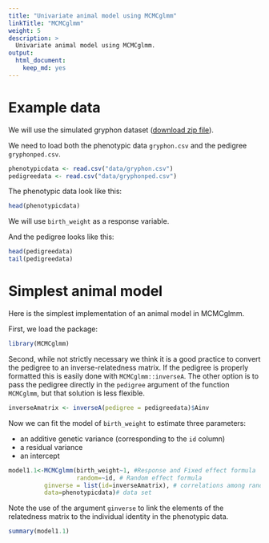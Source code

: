 ```yaml
---
title: "Univariate animal model using MCMCglmm"
linkTitle: "MCMCglmm"
weight: 5
description: >
  Univariate animal model using MCMCglmm.
output: 
  html_document: 
    keep_md: yes
---
```



# Example data

We will use the simulated gryphon dataset ([download zip file](data/gryphons.zip)).

We need to load both the phenotypic data `gryphon.csv` and the pedigree `gryphonped.csv`.

```r
phenotypicdata <- read.csv("data/gryphon.csv")
pedigreedata <- read.csv("data/gryphonped.csv")
```

The phenotypic data look like this:

```r
head(phenotypicdata)
```

We will use `birth_weight` as a response variable.

And the pedigree looks like this:

```r
head(pedigreedata)
tail(pedigreedata)
```


# Simplest animal model

Here is the simplest implementation of an animal model in MCMCglmm. 

First, we load the package:

```r
library(MCMCglmm)
```

Second, while not strictly necessary we think it is a good practice to convert the pedigree to an inverse-relatedness matrix. If the pedigree is properly formatted this is easily done with `MCMCglmm::inverseA`. The other option is to pass the pedigree directly in the `pedigree` argument of the function `MCMCglmm`, but that solution is less flexible.

```r
inverseAmatrix <- inverseA(pedigree = pedigreedata)$Ainv
```

Now we can fit the model of `birth_weight` to estimate three parameters:

* an additive genetic variance (corresponding to the `id` column) 
* a residual variance
* an intercept

```r
model1.1<-MCMCglmm(birth_weight~1, #Response and Fixed effect formula
                   random=~id, # Random effect formula
          ginverse = list(id=inverseAmatrix), # correlations among random effect levels (here breeding values)
          data=phenotypicdata)# data set
```

Note the use of the argument `ginverse` to link the elements of the relatedness matrix to the individual identity in the phenotypic data.

```r
summary(model1.1)
```
